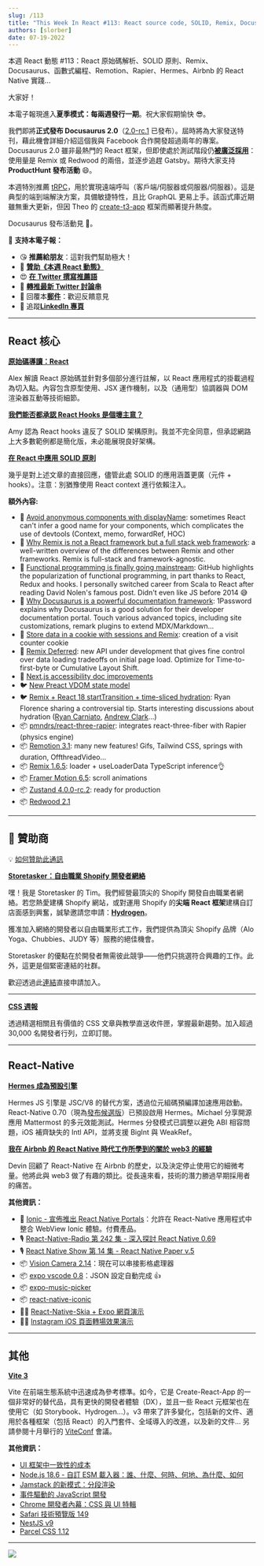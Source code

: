 ```yaml
---
slug: /113
title: "This Week In React #113: React source code, SOLID, Remix, Docusaurus, FP, Remotion, Rapier, Hermes, RN at Airbnb..."
authors: [slorber]
date: 07-19-2022
---
```


本週 React 動態 #113：React 原始碼解析、SOLID 原則、Remix、Docusaurus、函數式編程、Remotion、Rapier、Hermes、Airbnb 的 React Native 實踐...

<!-- truncate -->

大家好！

本電子報現進入**夏季模式：每兩週發行一期**。祝大家假期愉快 😎。

我們即將**正式發布 Docusaurus 2.0**（[2.0-rc.1](https://twitter.com/docusaurus/status/1547616687117070338?utm_campaign=This%20Week%20In%20React&utm_medium=email&utm_source=Revue%20newsletter) 已發布）。屆時將為大家發送特刊，藉此機會詳細介紹這個我與 Facebook 合作開發超過兩年的專案。Docusaurus 2.0 雖非最熱門的 React 框架，但即使處於測試階段仍[**被廣泛採用**](https://twitter.com/sebastienlorber/status/1549083893822885888?utm_campaign=This%20Week%20In%20React&utm_medium=email&utm_source=Revue%20newsletter)：使用量是 Remix 或 Redwood 的兩倍，並逐步追趕 Gatsby。期待大家支持**ProductHunt 發布活動** 😄。

本週特別推薦 [tRPC](https://github.com/trpc/trpc?utm_campaign=This%20Week%20In%20React&utm_medium=email&utm_source=Revue%20newsletter)，用於實現遠端呼叫（客戶端/伺服器或伺服器/伺服器）。這是典型的端到端解決方案，具備敏捷特性，且比 GraphQL 更易上手。該函式庫近期雖無重大更新，但因 Theo 的 [create-t3-app](https://github.com/t3-oss/create-t3-app?utm_campaign=This%20Week%20In%20React&utm_medium=email&utm_source=Revue%20newsletter) 框架而顯著提升熱度。

Docusaurus 發布活動見 👋。

🙏 **支持本電子報：**

- 😘 **推薦給朋友**：這對我們幫助極大！
- 💸 [**贊助《本週 React 動態》**](https://gist.github.com/slorber/cb732fb5d0a002c4d73236a9baeba7bb?utm_campaign=thisweekinreact&utm_medium=email&utm_source=Revue%20newsletter)
- 😍 [**在 Twitter 撰寫推薦語**](https://twitter.com/sebastienlorber/timelines/1448942785814466561?utm_campaign=thisweekinreact&utm_medium=email&utm_source=Revue%20newsletter)
- 🧵 [**轉推最新 Twitter 討論串**](https://slo.im/thread?utm_campaign=thisweekinreact&utm_medium=email&utm_source=Revue%20newsletter)
- 📨 回覆本[**郵件**](mailto:lorber.sebastien@gmail.com?utm_campaign=thisweekinreact&utm_medium=email&utm_source=Revue%20newsletter)：歡迎反饋意見
- 👥 追蹤[**LinkedIn 專頁**](https://www.linkedin.com/company/this-week-in-react/?utm_campaign=This%20Week%20In%20React&utm_medium=email&utm_source=Revue%20newsletter)

---

## React 核心

[**原始碼導讀：React**](https://alexkondov.com/readint-source-code-react/?utm_campaign=This%20Week%20In%20React&utm_medium=email&utm_source=Revue%20newsletter)

Alex 解讀 React 原始碼並針對多個部分進行註解，以 React 應用程式的掛載過程為切入點。內容包含原型使用、JSX 運作機制，以及（通用型）協調器與 DOM 渲染器互動等技術細節。

[**我們能否都承認 React Hooks 是個壞主意？**](https://medium.com/codex/can-we-all-just-admit-react-hooks-were-a-bad-idea-c48120c5188d?utm_campaign=This%20Week%20In%20React&utm_medium=email&utm_source=Revue%20newsletter)

Amy 認為 React hooks 違反了 SOLID 架構原則。我並不完全同意，但承認網路上大多數範例都是簡化版，未必能展現良好架構。

[**在 React 中應用 SOLID 原則**](https://konstantinlebedev.com/solid-in-react/?utm_campaign=This%20Week%20In%20React&utm_medium=email&utm_source=Revue%20newsletter)

幾乎是對上述文章的直接回應，儘管此處 SOLID 的應用涵蓋更廣（元件 + hooks）。注意：別猶豫使用 React context 進行依賴注入。

**額外內容:**

- 📜 [Avoid anonymous components with displayName](https://julesblom.com/writing/component-displayname?utm_campaign=This%20Week%20In%20React&utm_medium=email&utm_source=Revue%20newsletter): sometimes React can't infer a good name for your components, which complicates the use of devtools (Context, memo, forwardRef, HOC)
- 📜 [Why Remix is not a React framework but a full stack web framework](https://andre-landgraf.dev/blog/2022-07-16_why_remix_is_not_a_react_framework_but_a_full_stack_web_framework/?utm_campaign=This%20Week%20In%20React&utm_medium=email&utm_source=Revue%20newsletter): a well-written overview of the differences between Remix and other frameworks. Remix is full-stack and framework-agnostic.
- 📜 [Functional programming is finally going mainstream](https://github.com/readme/featured/functional-programming?utm_campaign=This%20Week%20In%20React&utm_medium=email&utm_source=Revue%20newsletter): GitHub highlights the popularization of functional programming, in part thanks to React, Redux and hooks. I personally switched career from Scala to React after reading David Nolen's famous post. Didn't even like JS before 2014 😅
- 📜 [Why Docusaurus is a powerful documentation framework](https://blog.1password.com/docusaurus-documentation-framework/?utm_campaign=This%20Week%20In%20React&utm_medium=email&utm_source=Revue%20newsletter): 1Password explains why Docusaurus is a good solution for their developer documentation portal. Touch various advanced topics, including site customizations, remark plugins to extend MDX/Markdown...
- 📜 [Store data in a cookie with sessions and Remix](https://jonmeyers.io/blog/store-data-in-a-cookie-with-sessions-and-remix?utm_campaign=This%20Week%20In%20React&utm_medium=email&utm_source=Revue%20newsletter): creation of a visit counter cookie
- 📖 [Remix Deferred](https://github.com/remix-run/remix/blob/deferred/docs/guides/streaming.md?utm_campaign=This%20Week%20In%20React&utm_medium=email&utm_source=Revue%20newsletter#using-deferred): new API under development that gives fine control over data loading tradeoffs on initial page load. Optimize for Time-to-first-byte or Cumulative Layout Shift.
- 📖 [Next.js accessibility doc improvements](https://twitter.com/nextjs/status/1549043787330375680?utm_campaign=This%20Week%20In%20React&utm_medium=email&utm_source=Revue%20newsletter)
- 🐦 [New Preact VDOM state model](https://twitter.com/_developit/status/1549001036802625536?utm_campaign=This%20Week%20In%20React&utm_medium=email&utm_source=Revue%20newsletter)
- 🐦 [Remix + React 18 startTransition + time-sliced hydration](https://twitter.com/ryanflorence/status/1547959632663961602?utm_campaign=This%20Week%20In%20React&utm_medium=email&utm_source=Revue%20newsletter): Ryan Florence sharing a controversial tip. Starts interesting discussions about hydration ([Ryan Carniato](https://twitter.com/RyanCarniato/status/1549100194708353024?utm_campaign=This%20Week%20In%20React&utm_medium=email&utm_source=Revue%20newsletter), [Andrew Clark](https://twitter.com/acdlite/status/1549109283387744256?utm_campaign=This%20Week%20In%20React&utm_medium=email&utm_source=Revue%20newsletter)...)
- 📦 [pmndrs/react-three-rapier](https://github.com/pmndrs/react-three-rapier?utm_campaign=This%20Week%20In%20React&utm_medium=email&utm_source=Revue%20newsletter): integrates react-three-fiber with Rapier (physics engine)
- 📦 [Remotion 3.1](https://www.remotion.dev/blog/3-1?utm_campaign=This%20Week%20In%20React&utm_medium=email&utm_source=Revue%20newsletter): many new features! Gifs, Tailwind CSS, springs with duration, OffthreadVideo...
- 📦 [Remix 1.6.5](https://github.com/remix-run/remix/releases/tag/remix%401.6.5?utm_campaign=This%20Week%20In%20React&utm_medium=email&utm_source=Revue%20newsletter): loader + useLoaderData TypeScript inference👌
- 📦 [Framer Motion 6.5](https://twitter.com/mattgperry/status/1547581579974696961?utm_campaign=This%20Week%20In%20React&utm_medium=email&utm_source=Revue%20newsletter): scroll animations
- 📦 [Zustand 4.0.0-rc.2](https://twitter.com/dai_shi/status/1548685973558800384?utm_campaign=This%20Week%20In%20React&utm_medium=email&utm_source=Revue%20newsletter): ready for production
- 📦 [Redwood 2.1](https://github.com/redwoodjs/redwood/releases/tag/v2.1.0?utm_campaign=This%20Week%20In%20React&utm_medium=email&utm_source=Revue%20newsletter)

---

## 💸 贊助商

💡 [如何贊助此通訊](https://thisweekinreact.com/sponsor?utm_campaign=This%20Week%20In%20React&utm_medium=email&utm_source=Revue%20newsletter)

[**Storetasker：自由職業 Shopify 開發者網絡**](https://www.storetasker.com/become-an-expert?utm_campaign=thisweekinreact&utm_medium=thisweekinreact&utm_source=thisweekinreact)

嘿！我是 Storetasker 的 Tim。我們經營最頂尖的 Shopify 開發自由職業者網絡。若您熱愛建構 Shopify 網站，或對運用 Shopify 的**尖端 React 框架**建構自訂店面感到興奮，誠摯邀請您申請：[**Hydrogen**](https://hydrogen.shopify.dev/?utm_campaign=This%20Week%20In%20React&utm_medium=email&utm_source=Revue%20newsletter)。

獲准加入網絡的開發者以自由職業形式工作，我們提供為頂尖 Shopify 品牌（Alo Yoga、Chubbies、JUDY 等）服務的絕佳機會。

Storetasker 的優點在於開發者無需彼此競爭——他們只挑選符合興趣的工作。此外，這更是個緊密連結的社群。

歡迎透過此[連結](https://www.storetasker.com/become-an-expert?utm_campaign=thisweekinreact&utm_medium=thisweekinreact&utm_source=thisweekinreact)直接申請加入。

---

[**CSS 週報**](https://cssw.io/this-week-in-react?utm_campaign=This%20Week%20In%20React&utm_medium=email&utm_source=Revue%20newsletter)

透過精選相關且有價值的 CSS 文章與教學直送收件匣，掌握最新趨勢。加入超過 30,000 名開發者行列，立即訂閱。

---

## React-Native

[**Hermes 成為預設引擎**](https://reactnative.dev/blog/2022/07/08/hermes-as-the-default?utm_campaign=This%20Week%20In%20React&utm_medium=email&utm_source=Revue%20newsletter)

Hermes JS 引擎是 JSC/V8 的替代方案，透過位元組碼預編譯加速應用啟動。React-Native 0.70（現為[發布候選版](https://github.com/facebook/react-native/releases/tag/v0.70.0-rc.0?utm_campaign=This%20Week%20In%20React&utm_medium=email&utm_source=Revue%20newsletter)）已預設啟用 Hermes。Michael 分享開源應用 Mattermost 的多元效能測試。Hermes 分發模式已調整以避免 ABI 相容問題，iOS 補齊缺失的 Intl API，並將支援 BigInt 與 WeakRef。

[**我在 Airbnb 的 React Native 時代工作所學到的關於 web3 的經驗**](https://medium.com/@devinabbott/what-working-at-airbnb-during-its-react-native-era-taught-me-about-web3-6d34d855d892?utm_campaign=This%20Week%20In%20React&utm_medium=email&utm_source=Revue%20newsletter)

Devin 回顧了 React-Native 在 Airbnb 的歷史，以及決定停止使用它的細微考量。他將此與 web3 做了有趣的類比。從長遠來看，技術的潛力勝過早期採用者的痛苦。

**其他資訊：**

- 📜 [Ionic - 宣佈推出 React Native Portals](https://ionicframework.com/blog/announcing-portals-for-react-native/?utm_campaign=This%20Week%20In%20React&utm_medium=email&utm_source=Revue%20newsletter)：允許在 React-Native 應用程式中整合 WebView Ionic 體驗。付費產品。
- 🎙️ [React-Native-Radio 第 242 集 - 深入探討 React Native 0.69](https://reactnativeradio.com/episodes/rnr-242-inspecting-react-native-069?utm_campaign=This%20Week%20In%20React&utm_medium=email&utm_source=Revue%20newsletter)
- 🎙️ [React Native Show 第 14 集 - React Native Paper v.5](https://www.callstack.com/podcasts/react-native-paper-v-5-update-overview?utm_campaign=This%20Week%20In%20React&utm_medium=email&utm_source=Revue%20newsletter)
- 📦 [Vision Camera 2.14](https://twitter.com/mrousavy/status/1548953154993127426?utm_campaign=This%20Week%20In%20React&utm_medium=email&utm_source=Revue%20newsletter)：現在可以串接影格處理器
- 📦 [expo vscode 0.8](https://twitter.com/cedricvanputten/status/1549051333595971585?utm_campaign=This%20Week%20In%20React&utm_medium=email&utm_source=Revue%20newsletter)：JSON 設定自動完成 👍
- 📦 [expo-music-picker](https://github.com/barthap/expo-music-picker?utm_campaign=This%20Week%20In%20React&utm_medium=email&utm_source=Revue%20newsletter)
- 📦 [react-native-iconic](https://github.com/nandorojo/react-native-iconic?utm_campaign=This%20Week%20In%20React&utm_medium=email&utm_source=Revue%20newsletter)
- 🧑‍🎨 [React-Native-Skia + Expo 網頁演示](https://twitter.com/Baconbrix/status/1547974280670875648?utm_campaign=This%20Week%20In%20React&utm_medium=email&utm_source=Revue%20newsletter)
- 🧑‍🎨 [Instagram iOS 頁面轉場效果演示](https://twitter.com/enesozt_/status/1549049433148403712?utm_campaign=This%20Week%20In%20React&utm_medium=email&utm_source=Revue%20newsletter)

---

## 其他

[**Vite 3**](https://vitejs.dev/blog/announcing-vite3.html?utm_campaign=This%20Week%20In%20React&utm_medium=email&utm_source=Revue%20newsletter)

Vite 在前端生態系統中迅速成為參考標準。如今，它是 Create-React-App 的一個非常好的替代品，具有更快的開發者體驗（DX），並且一些 React 元框架也在使用它（如 Storybook、Hydrogen...）。v3 帶來了許多變化，包括新的文件、適用於各種框架（包括 React）的入門套件、全域導入的改進，以及新的文件... 另請參閱十月舉行的 [ViteConf](https://viteconf.org/?utm_campaign=This%20Week%20In%20React&utm_medium=email&utm_source=Revue%20newsletter) 會議。

**其他資訊：**

- [UI 框架中一致性的成本](https://dev.to/this-is-learning/the-cost-of-consistency-in-ui-frameworks-4agi?utm_campaign=This%20Week%20In%20React&utm_medium=email&utm_source=Revue%20newsletter)
- [Node.js 18.6 - 自訂 ESM 載入器：誰、什麼、何時、何地、為什麼、如何](https://dev.to/jakobjingleheimer/custom-esm-loaders-who-what-when-where-why-how-4i1o?utm_campaign=This%20Week%20In%20React&utm_medium=email&utm_source=Revue%20newsletter)
- [Jamstack 的新模式：分段渲染](https://www.smashingmagazine.com/2022/07/new-pattern-jamstack-segmented-rendering/?ref=sidebar&utm_campaign=This%20Week%20In%20React&utm_medium=email&utm_source=Revue%20newsletter)
- [事件驅動的 JavaScript 開發](https://whistlr.info/2022/event-driven-js/?utm_campaign=This%20Week%20In%20React&utm_medium=email&utm_source=Revue%20newsletter)
- [Chrome 開發者內幕：CSS 與 UI 特輯](https://developer.chrome.com/blog/insider-july-2022/?linkId=8100396&utm_campaign=This%20Week%20In%20React&utm_medium=email&utm_source=Revue%20newsletter)
- [Safari 技術預覽版 149](https://webkit.org/blog/12998/release-notes-for-safari-technology-preview-149/?utm_campaign=This%20Week%20In%20React&utm_medium=email&utm_source=Revue%20newsletter)
- [NestJS v9](https://trilon.io/blog/nestjs-9-is-now-available?utm_campaign=This%20Week%20In%20React&utm_medium=email&utm_source=Revue%20newsletter)
- [Parcel CSS 1.12](https://twitter.com/devongovett/status/1547615708988600322?utm_campaign=This%20Week%20In%20React&utm_medium=email&utm_source=Revue%20newsletter)

---

![](https://user-images.githubusercontent.com/749374/179829775-1e041995-9a6e-4681-aed4-ae661c58d84f.png)